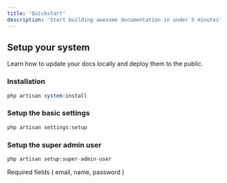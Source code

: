 ```yaml
---
title: 'Quickstart'
description: 'Start building awesome documentation in under 5 minutes'
---
```


## Setup your system

Learn how to update your docs locally and deploy them to the public.

### Installation

```php console.php
php artisan system:install
```

### Setup the basic settings

```php commands.php
php artisan settings:setup
```

### Setup the super admin user

```php commands.php
php artisan setup:super-admin-user
```

<Note>
  Required fields ( email, name, password )
</Note>